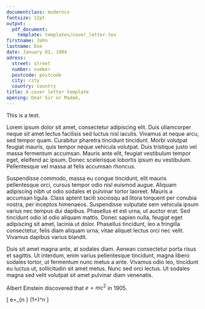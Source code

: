 ```yaml
---
documentclass: moderncv
fontsize: 12pt
output: 
  pdf_document:
    template: templates/cover_letter.tex
firstname: John
lastname: Doe
date: January 01, 1984
adress:
  street: street
  number: number
  postcode: postcode
  city: city
  country: country
title: A cover letter template
opening: Dear Sir or Madam,
---
```


This is a test.

Lorem ipsum dolor sit amet, consectetur adipiscing elit. Duis ullamcorper neque sit amet lectus facilisis sed luctus nisl iaculis. Vivamus at neque arcu, sed tempor quam. Curabitur pharetra tincidunt tincidunt. Morbi volutpat feugiat mauris, quis tempor neque vehicula volutpat. Duis tristique justo vel massa fermentum accumsan. Mauris ante elit, feugiat vestibulum tempor eget, eleifend ac ipsum. Donec scelerisque lobortis ipsum eu vestibulum. Pellentesque vel massa at felis accumsan rhoncus.

Suspendisse commodo, massa eu congue tincidunt, elit mauris pellentesque orci, cursus tempor odio nisl euismod augue. Aliquam adipiscing nibh ut odio sodales et pulvinar tortor laoreet. Mauris a accumsan ligula. Class aptent taciti sociosqu ad litora torquent per conubia nostra, per inceptos himenaeos. Suspendisse vulputate sem vehicula ipsum varius nec tempus dui dapibus. Phasellus et est urna, ut auctor erat. Sed tincidunt odio id odio aliquam mattis. Donec sapien nulla, feugiat eget adipiscing sit amet, lacinia ut dolor. Phasellus tincidunt, leo a fringilla consectetur, felis diam aliquam urna, vitae aliquet lectus orci nec velit. Vivamus dapibus varius blandit.

Duis sit amet magna ante, at sodales diam. Aenean consectetur porta risus et sagittis. Ut interdum, enim varius pellentesque tincidunt, magna libero sodales tortor, ut fermentum nunc metus a ante. Vivamus odio leo, tincidunt eu luctus ut, sollicitudin sit amet metus. Nunc sed orci lectus. Ut sodales magna sed velit volutpat sit amet pulvinar diam venenatis.

Albert Einstein discovered that $e=mc^2$ in 1905.

\[ e=\lim_{n \to \infty} \left(1+\frac{1}{n}\right)^n \]
